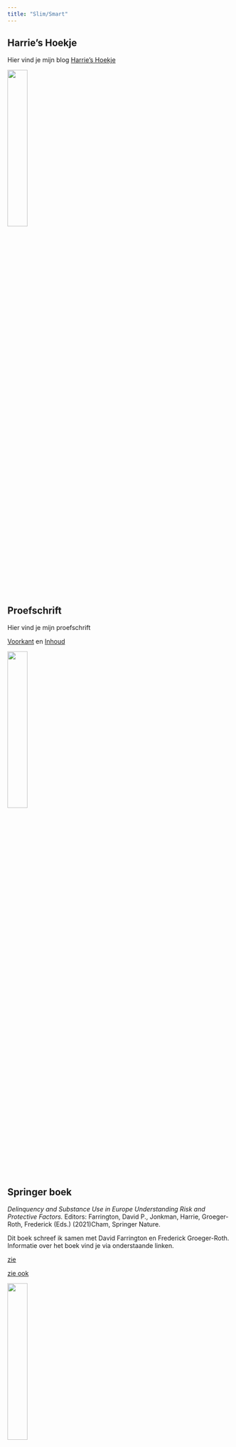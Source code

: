 ```yaml
---
title: "Slim/Smart"
---
```


## Harrie's Hoekje

Hier vind je mijn blog [Harrie's Hoekje](https://harrieshoekjequarto.netlify.app/)

![](Screenshot.png){width="30%"}

## Proefschrift

Hier vind je mijn proefschrift

[Voorkant](harrie_omslag.pdf) en [Inhoud](harrie_inhoud.pdf)

![](Screenshot2.png){width="30%"}

## Springer boek

*Delinquency and Substance Use in Europe Understanding Risk and Protective Factors.* Editors: Farrington, David P., Jonkman, Harrie, Groeger-Roth, Frederick (Eds.) (2021)Cham, Springer Nature.

Dit boek schreef ik samen met David Farrington en Frederick Groeger-Roth. Informatie over het boek vind je via onderstaande linken.

[zie](https://www.springer.com/gp/book/9783030584412)

[zie ook](https://link.springer.com/book/10.1007%2F978-3-030-58442-9)

![](Screenshot3.png){width="30%"}

## Andere producten

Hier vind je andere producten
